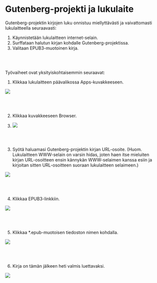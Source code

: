 # Gutenberg-projekti ja lukulaite

Gutenberg-projektin kirjojen luku onnistuu miellyttävästi ja vaivattomasti lukulaitteella seuraavasti:

1.  Käynnistetään lukulaitteen internet-selain.
2.  Surffataan halutun kirjan kohdalle Gutenberg-projektissa.
3.  Valitaan EPUB3-muotoinen kirja.


<br><br>

Työvaiheet ovat yksityiskohtaisemmin seuraavat:


1.  Klikkaa lukulaitteen päävalikossa Apps-kuvakkeeseen.

![](images4/IMG_1222_jpg.png)

<br><br>

2.  Klikkaa kuvakkeeseen Browser.

3.  <div>

    ![](images4/IMG_1223_jpg.png)

    </div>

<br><br>

3.  Syötä haluamasi Gutenberg-projektin kirjan URL-osoite. (Huom. Lukulaitteen WWW-selain on varsin hidas, joten haen itse mieluiten kirjan URL-osoitteen ensin kännykän WWW-selaimen kanssa esiin ja kirjoitan sitten URL-osoitteen suoraan lukulaitteen selaimeen.)

![](images4/IMG_1224_jpg.png)

<br><br>

4.  Klikkaa EPUB3-linkkiin.

![](images4/IMG_1225_jpg.png)

<br><br>

5.  Klikkaa \*.epub-muotoisen tiedoston nimen kohdalla.

![](images4/IMG_1226_jpg.png)

<br><br>

6.  Kirja on tämän jälkeen heti valmis luettavaksi.

![](images4/IMG_1227_HEIC.png)
